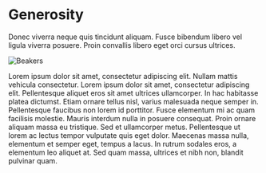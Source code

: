 <SEO title="Generosity" />

# Generosity

Donec viverra neque quis tincidunt aliquam. Fusce bibendum libero vel ligula viverra posuere. Proin convallis libero eget orci cursus ultrices.

![Beakers](../assets/image1.jpg)

Lorem ipsum dolor sit amet, consectetur adipiscing elit. Nullam mattis vehicula consectetur. Lorem ipsum dolor sit amet, consectetur adipiscing elit. Pellentesque aliquet eros sit amet ultrices ullamcorper. In hac habitasse platea dictumst. Etiam ornare tellus nisl, varius malesuada neque semper in. Pellentesque faucibus non lorem id porttitor. Fusce elementum mi ac quam facilisis molestie. Mauris interdum nulla in posuere consequat. Proin ornare aliquam massa eu tristique. Sed et ullamcorper metus. Pellentesque ut lorem ac lectus tempor vulputate quis eget dolor. Maecenas massa nulla, elementum et semper eget, tempus a lacus. In rutrum sodales eros, a elementum leo aliquet at. Sed quam massa, ultrices et nibh non, blandit pulvinar quam.
